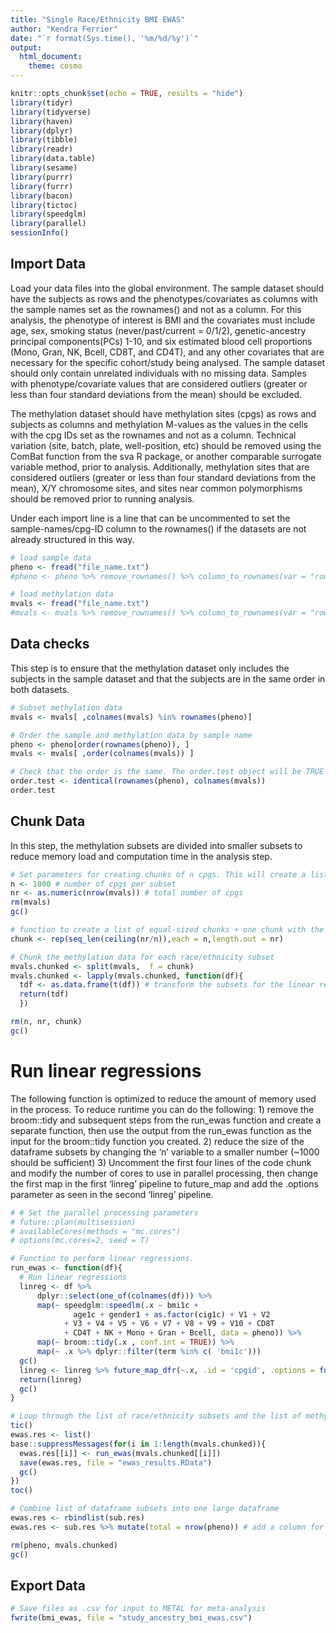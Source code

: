 ```yaml
---
title: "Single Race/Ethnicity BMI EWAS"
author: "Kendra Ferrier"
date: "`r format(Sys.time(), '%m/%d/%y')`"
output:
  html_document:
    theme: cosmo
---
```


```r
knitr::opts_chunk$set(echo = TRUE, results = "hide")
library(tidyr)
library(tidyverse)
library(haven)
library(dplyr)
library(tibble)
library(readr)
library(data.table)
library(sesame)
library(purrr)
library(furrr)
library(bacon)
library(tictoc)
library(speedglm)
library(parallel)
sessionInfo()

```

## Import Data 

Load your data files into the global environment. The sample dataset should have the subjects as rows and the phenotypes/covariates as columns with the sample names set as the rownames() and not as a column. For this analysis, the phenotype of interest is BMI and the covariates must include age, sex, smoking status (never/past/current = 0/1/2), genetic-ancestry principal components(PCs) 1-10, and six estimated blood cell proportions (Mono, Gran, NK, Bcell, CD8T, and CD4T), and any other covariates that are necessary for the specific cohort/study being analysed. The sample dataset should only contain unrelated individuals with no missing data. Samples with phenotype/covariate values that are considered outliers (greater or less than four standard deviations from the mean) should be excluded. 

The methylation dataset should have methylation sites (cpgs) as rows and subjects as columns and methylation M-values as the values in the cells with the cpg IDs set as the rownames and not as a column. Technical variation (site, batch, plate, well-position, etc) should be removed using the ComBat function from the sva R package, or another comparable surrogate variable method, prior to analysis. Additionally, methylation sites that are considered outliers (greater or less than four standard deviations from the mean), X/Y chromosome sites, and sites near common polymorphisms should be removed prior to running analysis.  

Under each import line is a line that can be uncommented to set the sample-names/cpg-ID column to the rownames() if the datasets are not already structured in this way.

```r
# load sample data
pheno <- fread("file_name.txt")
#pheno <- pheno %>% remove_rownames() %>% column_to_rownames(var = "rowname")

# load methylation data
mvals <- fread("file_name.txt")
#mvals <- mvals %>% remove_rownames() %>% column_to_rownames(var = "rowname")

```


## Data checks


This step is to ensure that the methylation dataset only includes the subjects in the sample dataset and that the subjects are in the same order in both datasets.


```r
# Subset methylation data
mvals <- mvals[ ,colnames(mvals) %in% rownames(pheno)]

# Order the sample and methylation data by sample name
pheno <- pheno[order(rownames(pheno)), ]
mvals <- mvals[ ,order(colnames(mvals)) ]

# Check that the order is the same. The order.test object will be TRUE if they are the same and FALSE if they are not. If the order is not the same, double check that the value types are the same for rownames(pheno) and colnames(mvals) or if the import method used created double-quoted strings.
order.test <- identical(rownames(pheno), colnames(mvals))
order.test

```


## Chunk Data

In this step, the methylation subsets are divided into smaller subsets to reduce memory load and computation time in the analysis step.

```r
# Set parameters for creating chunks of n cpgs. This will create a list comprised of n-sized subsets and a subset with the remainder that was not divisible by n.
n <- 1000 # number of cpgs per subset
nr <- as.numeric(nrow(mvals)) # total number of cpgs 
rm(mvals)
gc()

# function to create a list of equal-sized chunks + one chunk with the remainder
chunk <- rep(seq_len(ceiling(nr/n)),each = n,length.out = nr) 

# Chunk the methylation data for each race/ethnicity subset
mvals.chunked <- split(mvals,  f = chunk)
mvals.chunked <- lapply(mvals.chunked, function(df){ 
  tdf <- as.data.frame(t(df)) # transform the subsets for the linear regressions
  return(tdf)
  })

rm(n, nr, chunk)
gc()

```


# Run linear regressions


The following function is optimized to reduce the amount of memory used in the process. To reduce runtime you can do the following: 1) remove the broom::tidy and subsequent steps from the run_ewas function and create a separate function, then use the output from the run_ewas function as the input for the broom::tidy function you created. 2) reduce the size of the dataframe subsets by changing the 'n' variable to a smaller number (~1000 should be sufficient) 3) Uncomment the first four lines of the code chunk and modify the number of cores to use in parallel processing, then change the first map in the first 'linreg' pipeline to future_map and add the .options parameter as seen in the second 'linreg' pipeline.


```r
# # Set the parallel processing parameters
# future::plan(multisession)
# availableCores(methods = "mc.cores")
# options(mc.cores=2, seed = T)

# Function to perform linear regressions. 
run_ewas <- function(df){
  # Run linear regressions
  linreg <- df %>%
      dplyr::select(one_of(colnames(df))) %>%
      map(~ speedglm::speedlm(.x ~ bmi1c +
              age1c + gender1 + as.factor(cig1c) + V1 + V2
            + V3 + V4 + V5 + V6 + V7 + V8 + V9 + V10 + CD8T
            + CD4T + NK + Mono + Gran + Bcell, data = pheno)) %>%
      map(~ broom::tidy(.x , conf.int = TRUE)) %>%
      map(~ .x %>% dplyr::filter(term %in% c( 'bmi1c')))
  gc()
  linreg <- linreg %>% future_map_dfr(~.x, .id = 'cpgid', .options = furrr_options(seed = TRUE))
  return(linreg)
  gc()
}

# Loop through the list of race/ethnicity subsets and the list of methylation chunks to perform linear regressions 
tic()
ewas.res <- list()
base::suppressMessages(for(i in 1:length(mvals.chunked)){
  ewas.res[[i]] <- run_ewas(mvals.chunked[[i]])
  save(ewas.res, file = "ewas_results.RData")
  gc()
})
toc()

# Combine list of dataframe subsets into one large dataframe
ewas.res <- rbindlist(sub.res)
ewas.res <- sub.res %>% mutate(total = nrow(pheno)) # add a column for sample size total

rm(pheno, mvals.chunked)
gc()

```


## Export Data


```r
# Save files as .csv for input to METAL for meta-analysis
fwrite(bmi_ewas, file = "study_ancestry_bmi_ewas.csv")

```



